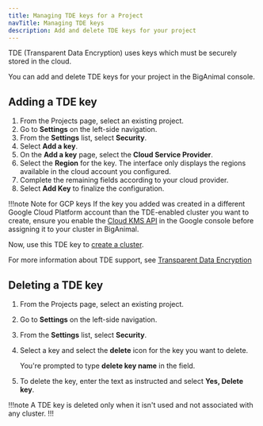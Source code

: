 ```yaml
---
title: Managing TDE keys for a Project
navTitle: Managing TDE keys
description: Add and delete TDE keys for your project
---
```


TDE (Transparent Data Encryption) uses keys which must be securely stored in the cloud. 

You can add and delete TDE keys for your project in the BigAnimal console.

## Adding a TDE key

1. From the Projects page, select an existing project.
1. Go to **Settings** on the left-side navigation.
1. From the **Settings** list, select **Security**.
1. Select **Add a key**. 
1. On the **Add a key** page, select the **Cloud Service Provider**. 
1. Select the **Region** for the key. The interface only displays the regions available in the cloud account you configured.
1. Complete the remaining fields according to your cloud provider. 
1. Select **Add Key** to finalize the configuration.

!!!note Note for GCP keys
   If the key you added was created in a different Google Cloud Platform account than the TDE-enabled cluster you want to create, ensure you enable the [Cloud KMS API](https://cloud.google.com/kms/docs/create-encryption-keys#before-you-begin) in the Google console before assigning it to your cluster in BigAnimal.

Now, use this TDE key to [create a cluster](/biganimal/release/getting_started/creating_a_cluster/#security).

For more information about TDE support, see [Transparent Data Encryption](../overview/03_security#your-own-encryption-key---transparent-data-encryption-tde)

## Deleting a TDE key 

1. From the Projects page, select an existing project.

1. Go to **Settings** on the left-side navigation.

1. From the **Settings** list, select **Security**. 

1. Select a key and select the **delete** icon for the key you want to delete. 
   
   You're prompted to type **delete key name** in the field.

1. To delete the key, enter the text as instructed and select **Yes, Delete key**. 

!!!note
A TDE key is deleted only when it isn't used and not associated with any cluster.
!!!
